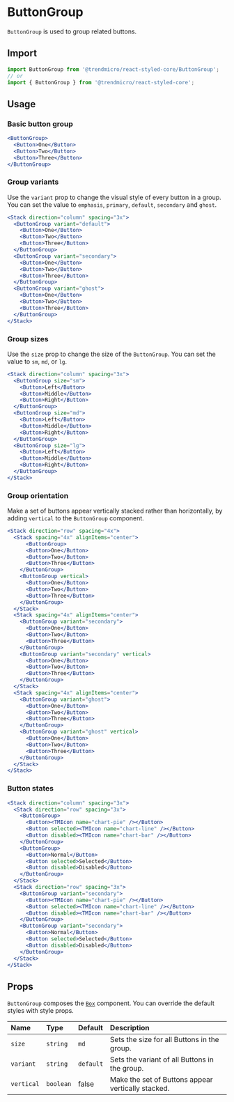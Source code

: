 # ButtonGroup

`ButtonGroup` is used to group related buttons.

## Import

```js
import ButtonGroup from '@trendmicro/react-styled-core/ButtonGroup';
// or
import { ButtonGroup } from '@trendmicro/react-styled-core';
```

## Usage

### Basic button group

```jsx
<ButtonGroup>
  <Button>One</Button>
  <Button>Two</Button>
  <Button>Three</Button>
</ButtonGroup>
```

### Group variants

Use the `variant` prop to change the visual style of every button in a group. You can set the value to `emphasis`, `primary`, `default`, `secondary` and `ghost`.

```jsx
<Stack direction="column" spacing="3x">
  <ButtonGroup variant="default">
    <Button>One</Button>
    <Button>Two</Button>
    <Button>Three</Button>
  </ButtonGroup>
  <ButtonGroup variant="secondary">
    <Button>One</Button>
    <Button>Two</Button>
    <Button>Three</Button>
  </ButtonGroup>
  <ButtonGroup variant="ghost">
    <Button>One</Button>
    <Button>Two</Button>
    <Button>Three</Button>
  </ButtonGroup>
</Stack>
```

### Group sizes

Use the `size` prop to change the size of the `ButtonGroup`. You can set the value to `sm`, `md`, or `lg`.

```jsx
<Stack direction="column" spacing="3x">
  <ButtonGroup size="sm">
    <Button>Left</Button>
    <Button>Middle</Button>
    <Button>Right</Button>
  </ButtonGroup>
  <ButtonGroup size="md">
    <Button>Left</Button>
    <Button>Middle</Button>
    <Button>Right</Button>
  </ButtonGroup>
  <ButtonGroup size="lg">
    <Button>Left</Button>
    <Button>Middle</Button>
    <Button>Right</Button>
  </ButtonGroup>
</Stack>
```

### Group orientation

Make a set of buttons appear vertically stacked rather than horizontally, by adding `vertical` to the `ButtonGroup` component.

```jsx
<Stack direction="row" spacing="4x">
  <Stack spacing="4x" alignItems="center">
      <ButtonGroup>
      <Button>One</Button>
      <Button>Two</Button>
      <Button>Three</Button>
    </ButtonGroup>
    <ButtonGroup vertical>
      <Button>One</Button>
      <Button>Two</Button>
      <Button>Three</Button>
    </ButtonGroup>
  </Stack>
  <Stack spacing="4x" alignItems="center">
    <ButtonGroup variant="secondary">
      <Button>One</Button>
      <Button>Two</Button>
      <Button>Three</Button>
    </ButtonGroup>
    <ButtonGroup variant="secondary" vertical>
      <Button>One</Button>
      <Button>Two</Button>
      <Button>Three</Button>
    </ButtonGroup>
  </Stack>
  <Stack spacing="4x" alignItems="center">
    <ButtonGroup variant="ghost">
      <Button>One</Button>
      <Button>Two</Button>
      <Button>Three</Button>
    </ButtonGroup>
    <ButtonGroup variant="ghost" vertical>
      <Button>One</Button>
      <Button>Two</Button>
      <Button>Three</Button>
    </ButtonGroup>
  </Stack>
</Stack>
```

### Button states

```jsx
<Stack direction="column" spacing="3x">
  <Stack direction="row" spacing="3x">
    <ButtonGroup>
      <Button><TMIcon name="chart-pie" /></Button>
      <Button selected><TMIcon name="chart-line" /></Button>
      <Button disabled><TMIcon name="chart-bar" /></Button>
    </ButtonGroup>
    <ButtonGroup>
      <Button>Normal</Button>
      <Button selected>Selected</Button>
      <Button disabled>Disabled</Button>
    </ButtonGroup>
  </Stack>
  <Stack direction="row" spacing="3x">
    <ButtonGroup variant="secondary">
      <Button><TMIcon name="chart-pie" /></Button>
      <Button selected><TMIcon name="chart-line" /></Button>
      <Button disabled><TMIcon name="chart-bar" /></Button>
    </ButtonGroup>
    <ButtonGroup variant="secondary">
      <Button>Normal</Button>
      <Button selected>Selected</Button>
      <Button disabled>Disabled</Button>
    </ButtonGroup>
  </Stack>
</Stack>
```

## Props

`ButtonGroup` composes the [`Box`](./box) component. You can override the default styles with style props.

| Name | Type | Default | Description |
| :--- | :--- | :------ | :---------- |
| `size` | `string` | `md` | Sets the size for all Buttons in the group. |
| `variant` | `string` | `default` | Sets the variant of all Buttons in the group. |
| `vertical` | `boolean` | false | Make the set of Buttons appear vertically stacked. |
